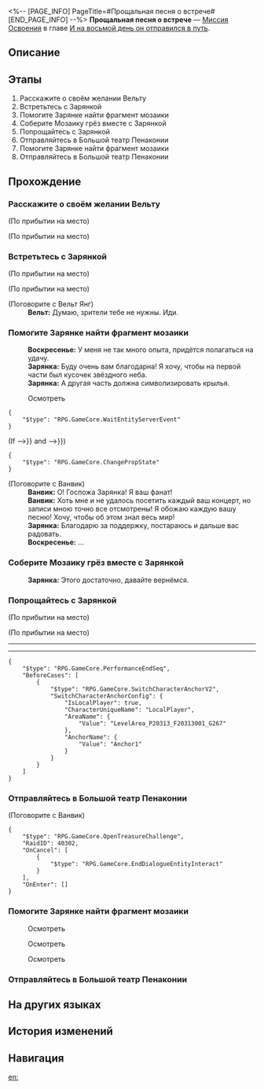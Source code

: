 <%-- [PAGE_INFO]
PageTitle=#Прощальная песня о встрече#
[END_PAGE_INFO] --%>
{{Дополнить|Диалоги.}}
{{Миссия Инфобокс
|id              = 1036104
|Название        = 
|Изображение     = Миссия Прощальная песня о встрече.png
|Тип             = Миссия Освоения
|Событие         = 
|Глава           = И на восьмой день он отправился в путь
|Условия         = Завершена [[Миссия Освоения]] «[[Реальность — отголосок грёз|Реальность - отголосок грёз]]»
|Персонажи       = Ванвик; Вельт; Воскресенье; Зарянка; Первопроходец
|СтартЛокация    = [[Пенакония]] — [[Граница грёз]]
|Мир             = Пенакония
|Предыдущая      = Реальность — отголосок грёз
|Следующая       = И на восьмой день он отправился в путь
|Награды         = Опыт Освоения*500; Звёздный нефрит*60; Путеводитель путешественника*6; Утраченный кристалл*6; Кредиты*60 000
}}
'''Прощальная песня о встрече''' — [[Миссия Освоения]] в главе [[И на восьмой день он отправился в путь]].

==Описание==
{{Описание|Для Воскресенья это было самое торжественное прощание за время путешествия. Однако в Мире грёз осталось разобраться ещё кое с чем - с ним самим.}}

==Этапы==
# Расскажите о своём желании Вельту
# Встретьтесь с Зарянкой
# Помогите Зарянке найти фрагмент мозаики
# Соберите Мозаику грёз вместе с Зарянкой
# Попрощайтесь с Зарянкой
# Отправляйтесь в Большой театр Пенаконии
# Помогите Зарянке найти фрагмент мозаики
# Отправляйтесь в Большой театр Пенаконии

==Прохождение==
{{Дополнить}}

===Расскажите о своём желании Вельту===
{{Описание миссии|тип=Миссия Освоения|локация=Граница грёз|Путешествие по прошлому наконец подошло к концу. Посмотрев на этого человека, никто бы не смог догадаться, что у него на уме.}}
{{Диалог Начало}}
;(По прибытии на место)

;(По прибытии на место)
:{{tx}}
{{Диалог Конец}}

===Встретьтесь с Зарянкой===
{{Описание миссии|тип=Миссия Освоения|локация=Граница грёз|Прощание - настоящее чудо. Сколько бы ни приходилось его совершать, вы никогда к этому не привыкните. Это нормально, ведь без прощаний мы не будем стремиться к воссоединению.<br />Попрощайтесь с младшей сестрой. Не торопитесь, проявите осторожность... И попрощайтесь.}}
{{Диалог Начало}}
;(По прибытии на место)

;(По прибытии на место)
:{{tx}}
:{{tx}}

;(Поговорите с Вельт Янг)
:'''Вельт:''' Думаю, зрители тебе не нужны. Иди.
{{Диалог Конец}}

===Помогите Зарянке найти фрагмент мозаики===
{{Диалог Начало}}
:'''Воскресенье:''' У меня не так много опыта, придётся полагаться на удачу.
:'''Зарянка:''' Буду очень вам благодарна! Я хочу, чтобы на первой части был кусочек звёздного неба.
:'''Зарянка:''' А другая часть должна символизировать крылья.

:{{Диалог|Изучение}} Осмотреть
:{{tx}}
<pre>{
	"$type": "RPG.GameCore.WaitEntityServerEvent"
}</pre>
;(If {{cx}}{{subst:void|<!--{"$type":"RPG.GameCore.ByComparePropState","TargetType":{"$type":"RPG.GameCore.GroupFetchLocalTarget","TargetType":"Prop","Targets":[300002]}}-->}} and {{cx}}{{subst:void|<!--{"$type":"RPG.GameCore.ByComparePropState","TargetType":{"$type":"RPG.GameCore.GroupFetchLocalTarget","TargetType":"Prop","Targets":[300003]}}-->}})
<pre>{
	"$type": "RPG.GameCore.ChangePropState"
}</pre>

;(Поговорите с Ванвик)
:'''Ванвик:''' О! Госпожа Зарянка! Я ваш фанат!
:'''Ванвик:''' Хоть мне и не удалось посетить каждый ваш концерт, но записи мною точно все отсмотрены! Я обожаю каждую вашу песню! Хочу, чтобы об этом знал весь мир!
:'''Зарянка:''' Благодарю за поддержку, постараюсь и дальше вас радовать.
:'''Воскресенье:''' ...
{{Диалог Конец}}

===Соберите Мозаику грёз вместе с Зарянкой===
{{Диалог Начало}}
:'''Зарянка:''' Этого достаточно, давайте вернёмся.
{{Диалог Конец}}

===Попрощайтесь с Зарянкой===
{{Диалог Начало}}
;(По прибытии на место)

;(По прибытии на место)
:{{tx}}
----
:{{tx}}
----
:{{tx}}
:{{tx}}
<pre>{
	"$type": "RPG.GameCore.PerformanceEndSeq",
	"BeforeCases": [
		{
			"$type": "RPG.GameCore.SwitchCharacterAnchorV2",
			"SwitchCharacterAnchorConfig": {
				"IsLocalPlayer": true,
				"CharacterUniqueName": "LocalPlayer",
				"AreaName": {
					"Value": "LevelArea_P20313_F20313001_G267"
				},
				"AnchorName": {
					"Value": "Anchor1"
				}
			}
		}
	]
}</pre>
{{Диалог Конец}}

===Отправляйтесь в Большой театр Пенаконии===
{{Описание миссии|тип=Миссия Освоения|локация=Граница грёз|Только упав на землю, можно научиться летать. Если хочешь покинуть сцену навсегда, сначала придётся выйти на неё.<br />Отправляйтесь в Большой театр Пенаконии и завершите прощание.}}
{{Диалог Начало}}

;(Поговорите с Ванвик)
<pre>{
	"$type": "RPG.GameCore.OpenTreasureChallenge",
	"RaidID": 40302,
	"OnCancel": [
		{
			"$type": "RPG.GameCore.EndDialogueEntityInteract"
		}
	],
	"OnEnter": []
}</pre>
{{Диалог Конец}}

===Помогите Зарянке найти фрагмент мозаики===
{{Описание миссии|тип=Миссия Освоения|локация=Граница грёз|Прощание - настоящее чудо. Сколько бы ни приходилось его совершать, вы никогда к этому не привыкните. Это нормально, ведь без прощаний мы не будем стремиться к воссоединению.<br />Попрощайтесь с младшей сестрой. Не торопитесь, проявите осторожность... И попрощайтесь.}}
{{Диалог Начало}}

:{{Диалог|Изучение}} Осмотреть
:{{tx}}

:{{Диалог|Изучение}} Осмотреть

:{{Диалог|Изучение}} Осмотреть
{{Диалог Конец}}

===Отправляйтесь в Большой театр Пенаконии===
{{Описание миссии|тип=Миссия Освоения|локация=Граница грёз|Только упав на землю, можно научиться летать. Если хочешь покинуть сцену навсегда, сначала придётся выйти на неё.<br />Отправляйтесь в Большой театр Пенаконии и завершите прощание.}}
{{Диалог Начало}}
{{Диалог Конец}}

==На других языках==
{{На других языках
|en   = Sound of Farewell Hums Reunion
|zhs  = 听离别轻唱重逢
|zht  = 聽離別輕唱重逢
|ja   = 再会という別れの歌
|ko   = 재회라는 이별의 노래
|es   = Canción de despedida
|fr   = Chant d'adieu aux accents de retrouvailles
|ru   = Прощальная песня о встрече
|th   = สดับฟังบทเพลงอำลา
|vi   = Lắng Nghe Biệt Ly Hát Khúc Trùng Phùng
|de   = Lieder des Abschieds und des Wiedersehens
|id   = Dengarkan Perpisahan yang Menyanyikan Reuni
|pt   = O Som da Despedida Traz o Reencontro
}}

==История изменений==
{{История изменений|3.5}}

==Навигация==
{{Миссия Освоения Навбокс|Глава }}

[[en:]]
